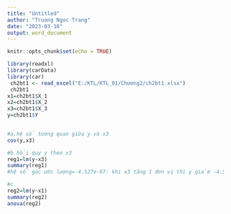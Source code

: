 ---
title: "Untitled"
author: "Truong Ngoc Trang"
date: "2023-03-10"
output: word_document
---

```{r setup, include=FALSE}
knitr::opts_chunk$set(echo = TRUE)
```

```{r}
library(readxl)
library(carData)
library(car)
 ch2bt1 <- read_excel("E:/KTL/KTL_01/Chương2/ch2bt1.xlsx")
 ch2bt1
x1=ch2bt1$X_1
x2=ch2bt1$X_2
x3=ch2bt1$X_3
y=ch2bt1$Y
 
```
```{r}
#a.hệ số tương quan giữa y và x3
cov(y,x3)

```
```{r}
#b.hồi quy y theo x3
reg1=lm(y~x3)
summary(reg1)
#hệ số góc ước lượng=-4.527e-07: khi x3 tăng 1 đơn vị thì y giảm -4.527e-07 đơn vị
```
```{r}
#c.
reg2=lm(y~x1)
summary(reg2)
anova(reg2)
```

